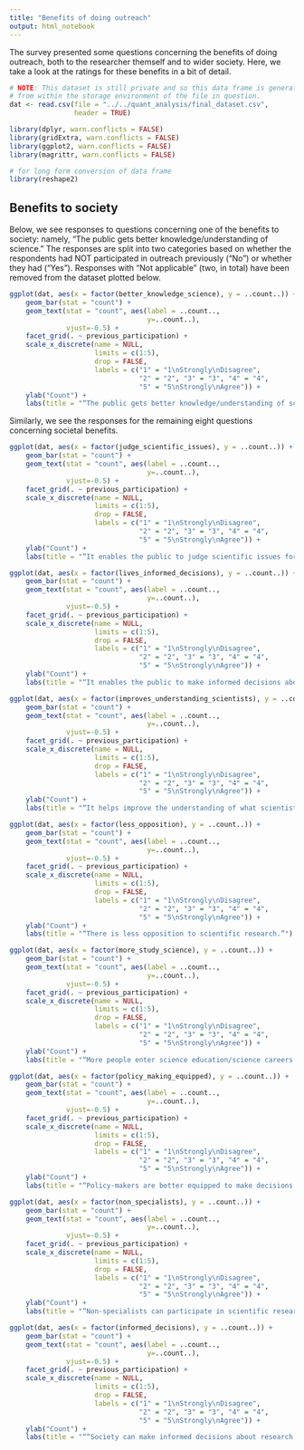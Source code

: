 ```yaml
---
title: "Benefits of doing outreach"
output: html_notebook
---
```


The survey presented some questions concerning the benefits of doing outreach, both to the researcher themself and to wider society.
Here, we take a look at the ratings for these benefits in a bit of detail.

```r
# NOTE: This dataset is still private and so this data frame is generated
# from within the storage environment of the file in question.
dat <- read.csv(file = "../../quant_analysis/final_dataset.csv", 
                header = TRUE)

library(dplyr, warn.conflicts = FALSE)
library(gridExtra, warn.conflicts = FALSE)
library(ggplot2, warn.conflicts = FALSE)
library(magrittr, warn.conflicts = FALSE)

# for long form conversion of data frame
library(reshape2)
```

## Benefits to society

Below, we see responses to questions concerning one of the benefits to society: namely, "The public gets better knowledge/understanding of science."
The responses are split into two categories based on whether the respondents had NOT participated in outreach previously ("No") or whether they had ("Yes").
Responses with "Not applicable" (two, in total) have been removed from the dataset plotted below.

```r
ggplot(dat, aes(x = factor(better_knowledge_science), y = ..count..)) + 
    geom_bar(stat = "count") + 
    geom_text(stat = "count", aes(label = ..count.., 
                                  y=..count..), 
              vjust=-0.5) + 
    facet_grid(. ~ previous_participation) + 
    scale_x_discrete(name = NULL, 
                     limits = c(1:5), 
                     drop = FALSE, 
                     labels = c("1" = "1\nStrongly\nDisagree",
                                "2" = "2", "3" = "3", "4" = "4", 
                                "5" = "5\nStrongly\nAgree")) + 
    ylab("Count") + 
    labs(title = "“The public gets better knowledge/understanding of science.”")
```

Similarly, we see the responses for the remaining eight questions concerning societal benefits.

```r
ggplot(dat, aes(x = factor(judge_scientific_issues), y = ..count..)) + 
    geom_bar(stat = "count") + 
    geom_text(stat = "count", aes(label = ..count.., 
                                  y=..count..), 
              vjust=-0.5) + 
    facet_grid(. ~ previous_participation) + 
    scale_x_discrete(name = NULL, 
                     limits = c(1:5), 
                     drop = FALSE, 
                     labels = c("1" = "1\nStrongly\nDisagree",
                                "2" = "2", "3" = "3", "4" = "4", 
                                "5" = "5\nStrongly\nAgree")) + 
    ylab("Count") + 
    labs(title = "“It enables the public to judge scientific issues for themselves.”")
```

```r
ggplot(dat, aes(x = factor(lives_informed_decisions), y = ..count..)) + 
    geom_bar(stat = "count") + 
    geom_text(stat = "count", aes(label = ..count.., 
                                  y=..count..), 
              vjust=-0.5) + 
    facet_grid(. ~ previous_participation) + 
    scale_x_discrete(name = NULL, 
                     limits = c(1:5), 
                     drop = FALSE, 
                     labels = c("1" = "1\nStrongly\nDisagree",
                                "2" = "2", "3" = "3", "4" = "4", 
                                "5" = "5\nStrongly\nAgree")) + 
    ylab("Count") + 
    labs(title = "“It enables the public to make informed decisions about their lives.”")
```

```r
ggplot(dat, aes(x = factor(improves_understanding_scientists), y = ..count..)) + 
    geom_bar(stat = "count") + 
    geom_text(stat = "count", aes(label = ..count.., 
                                  y=..count..), 
              vjust=-0.5) + 
    facet_grid(. ~ previous_participation) + 
    scale_x_discrete(name = NULL, 
                     limits = c(1:5), 
                     drop = FALSE, 
                     labels = c("1" = "1\nStrongly\nDisagree",
                                "2" = "2", "3" = "3", "4" = "4", 
                                "5" = "5\nStrongly\nAgree")) + 
    ylab("Count") + 
    labs(title = "“It helps improve the understanding of what scientists do.”")
```

```r
ggplot(dat, aes(x = factor(less_opposition), y = ..count..)) + 
    geom_bar(stat = "count") + 
    geom_text(stat = "count", aes(label = ..count.., 
                                  y=..count..), 
              vjust=-0.5) + 
    facet_grid(. ~ previous_participation) + 
    scale_x_discrete(name = NULL, 
                     limits = c(1:5), 
                     drop = FALSE, 
                     labels = c("1" = "1\nStrongly\nDisagree",
                                "2" = "2", "3" = "3", "4" = "4", 
                                "5" = "5\nStrongly\nAgree")) + 
    ylab("Count") + 
    labs(title = "“There is less opposition to scientific research.”")
```

```r
ggplot(dat, aes(x = factor(more_study_science), y = ..count..)) + 
    geom_bar(stat = "count") + 
    geom_text(stat = "count", aes(label = ..count.., 
                                  y=..count..), 
              vjust=-0.5) + 
    facet_grid(. ~ previous_participation) + 
    scale_x_discrete(name = NULL, 
                     limits = c(1:5), 
                     drop = FALSE, 
                     labels = c("1" = "1\nStrongly\nDisagree",
                                "2" = "2", "3" = "3", "4" = "4", 
                                "5" = "5\nStrongly\nAgree")) + 
    ylab("Count") + 
    labs(title = "“More people enter science education/science careers as a result.”")
```

```r
ggplot(dat, aes(x = factor(policy_making_equipped), y = ..count..)) + 
    geom_bar(stat = "count") + 
    geom_text(stat = "count", aes(label = ..count.., 
                                  y=..count..), 
              vjust=-0.5) + 
    facet_grid(. ~ previous_participation) + 
    scale_x_discrete(name = NULL, 
                     limits = c(1:5), 
                     drop = FALSE, 
                     labels = c("1" = "1\nStrongly\nDisagree",
                                "2" = "2", "3" = "3", "4" = "4", 
                                "5" = "5\nStrongly\nAgree")) + 
    ylab("Count") + 
    labs(title = "“Policy-makers are better equipped to make decisions.”")
```

```r
ggplot(dat, aes(x = factor(non_specialists), y = ..count..)) + 
    geom_bar(stat = "count") + 
    geom_text(stat = "count", aes(label = ..count.., 
                                  y=..count..), 
              vjust=-0.5) + 
    facet_grid(. ~ previous_participation) + 
    scale_x_discrete(name = NULL, 
                     limits = c(1:5), 
                     drop = FALSE, 
                     labels = c("1" = "1\nStrongly\nDisagree",
                                "2" = "2", "3" = "3", "4" = "4", 
                                "5" = "5\nStrongly\nAgree")) + 
    ylab("Count") + 
    labs(title = "“Non-specialists can participate in scientific research.”")
```

```r
ggplot(dat, aes(x = factor(informed_decisions), y = ..count..)) + 
    geom_bar(stat = "count") + 
    geom_text(stat = "count", aes(label = ..count.., 
                                  y=..count..), 
              vjust=-0.5) + 
    facet_grid(. ~ previous_participation) + 
    scale_x_discrete(name = NULL, 
                     limits = c(1:5), 
                     drop = FALSE, 
                     labels = c("1" = "1\nStrongly\nDisagree",
                                "2" = "2", "3" = "3", "4" = "4", 
                                "5" = "5\nStrongly\nAgree")) + 
    ylab("Count") + 
    labs(title = "““Society can make informed decisions about research funding.”")
```
